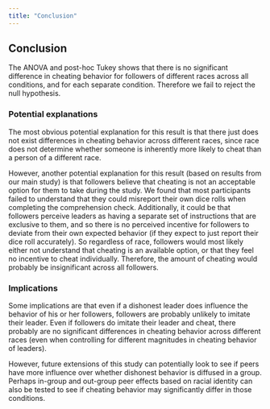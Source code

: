 ```yaml
---
title: "Conclusion"
---
```


## Conclusion
The ANOVA and post-hoc Tukey shows that there is no significant difference in cheating behavior for followers of different races across all conditions, and for each separate condition. Therefore we fail to reject the null hypothesis.

### Potential explanations
The most obvious potential explanation for this result is that there just does not exist differences in cheating behavior across different races, since race does not determine whether someone is inherently more likely to cheat than a person of a different race.

However, another potential explanation for this result (based on results from our main study) is that followers believe that cheating is not an acceptable option for them to take during the study. We found that most participants failed to understand that they could misreport their own dice rolls when completing the comprehension check. Additionally, it could be that followers perceive leaders as having a separate set of instructions that are exclusive to them, and so there is no perceived incentive for followers to deviate from their own expected behavior (if they expect to just report their dice roll accurately). So regardless of race, followers would most likely either not understand that cheating is an available option, or that they feel no incentive to cheat individually. Therefore, the amount of cheating would probably be insignificant across all followers.


### Implications
Some implications are that even if a dishonest leader does influence the behavior of his or her followers, followers are probably unlikely to imitate their leader. Even if followers do imitate their leader and cheat, there probably are no significant differences in cheating behavior across different races (even when controlling for different magnitudes in cheating behavior of leaders). 

However, future extensions of this study can potentially look to see if peers have more influence over whether dishonest behavior is diffused in a group. Perhaps in-group and out-group peer effects based on racial identity can also be tested to see if cheating behavior may significantly differ in those conditions.